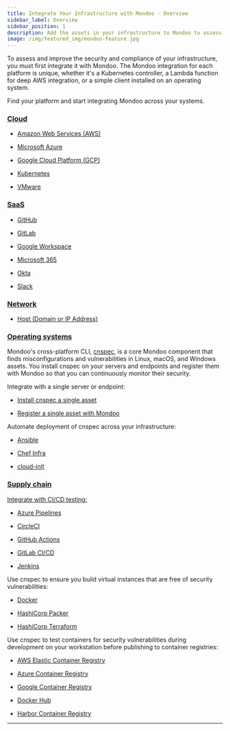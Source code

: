 ```yaml
---
title: Integrate Your Infrastructure with Mondoo - Overview
sidebar_label: Overview
sidebar_position: 1
description: Add the assets in your infrastructure to Mondoo to assess their security and compliance
image: /img/featured_img/mondoo-feature.jpg
---
```


To assess and improve the security and compliance of your infrastructure, you must first integrate it with Mondoo. The Mondoo integration for each platform is unique, whether it's a Kubernetes controller, a Lambda function for deep AWS integration, or a simple client installed on an operating system.

Find your platform and start integrating Mondoo across your systems.

### [Cloud](/platform/infra/cloud/overview/)

- [Amazon Web Services (AWS)](/platform/infra/cloud/aws/aws-overview/)

- [Microsoft Azure](/platform/infra/cloud/azure/overview/)

- [Google Cloud Platform (GCP)](/platform/infra/cloud/gcp/overview/)

- [Kubernetes](/platform/infra/cloud/kubernetes/overview/)

- [VMware](/platform/infra/cloud/vmware/)

### [SaaS](/platform/infra/saas/overview/)

- [GitHub](/platform/infra/saas/github/)

- [GitLab](/platform/infra/saas/gitlab/)

- [Google Workspace](/platform/infra/saas/google_workspace/)

- [Microsoft 365](/platform/infra/saas/ms365/ms365-auto/)

- [Okta](/platform/infra/saas/okta/)

- [Slack](/platform/infra/saas/slack/)

### [Network](/platform/infra/networking/overview/)

- [Host (Domain or IP Address)](/platform/infra/networking/domain-ip/)

### [Operating systems](/platform/infra/opsys/osoverview/)

Mondoo's cross-platform CLI, [cnspec](/cnspec/cnspec-about/), is a core Mondoo component that finds misconfigurations and vulnerabilities in Linux, macOS, and Windows assets. You install cnspec on your servers and endpoints and register them with Mondoo so that you can continuously monitor their security.

Integrate with a single server or endpoint:

- [Install cnspec a single asset](/cnspec/)

- [Register a single asset with Mondoo](/cnspec/cnspec-adv-install/registration/)

Automate deployment of cnspec across your infrastructure:

- [Ansible](/platform/infra/opsys/automation/ansible/)

- [Chef Infra](/platform/infra/opsys/automation/chef/)

- [cloud-init](/platform/infra/opsys/automation/cloudinit/)

### [Supply chain](/platform/infra/supply/overview/)

[Integrate with CI/CD testing:](/platform/infra/supply/cicd/overview/)

- [Azure Pipelines](/platform/infra/supply/cicd/azure-pipelines/)

- [CircleCI](/platform/infra/supply/cicd/circleci/)

- [GitHub Actions](/platform/infra/supply/cicd/github-actions/)

- [GitLab CI/CD](/platform/infra/supply/cicd/gitlab/)

- [Jenkins](/platform/infra/supply/cicd/jenkins/)

Use cnspec to ensure you build virtual instances that are free of security vulnerabilities:

- [Docker](/cnspec/supplychain/docker/)

- [HashiCorp Packer](/cnspec/supplychain/packer/)

- [HashiCorp Terraform](/cnspec/supplychain/terraform/)

Use cnspec to test containers for security vulnerabilities during development on your workstation before publishing to container registries:

- [AWS Elastic Container Registry](/cnspec/supplychain/registry/aws_ecr/)

- [Azure Container Registry](/cnspec/supplychain/registry/azure_acr/)

- [Google Container Registry](/cnspec/supplychain/registry/gcp_gcr/)

- [Docker Hub](/cnspec/supplychain/registry/docker_hub/)

- [Harbor Container Registry](/cnspec/supplychain/registry/harbor/)

---
